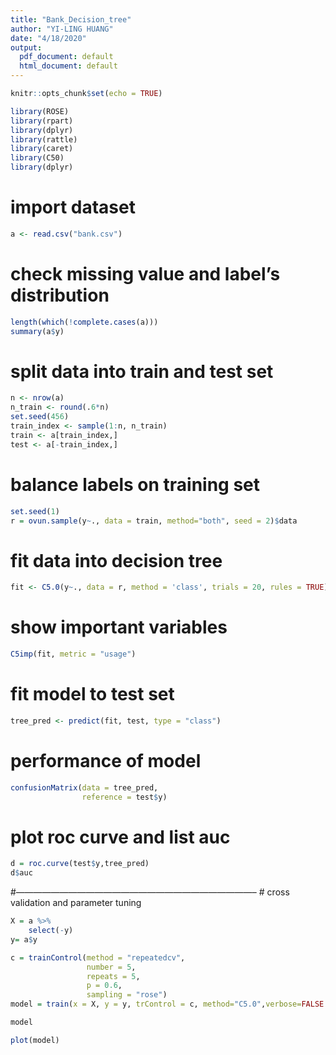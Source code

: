---
title: "Bank_Decision_tree"
author: "YI-LING HUANG"
date: "4/18/2020"
output:
  pdf_document: default
  html_document: default
---

```{r setup, include=FALSE}
knitr::opts_chunk$set(echo = TRUE)
```

```{r}
library(ROSE)
library(rpart)
library(dplyr)
library(rattle)
library(caret)
library(C50)
library(dplyr)
```

# import dataset
```{r}
a <- read.csv("bank.csv")
```

# check missing value and label's distribution
```{r}
length(which(!complete.cases(a)))
summary(a$y)
```

# split data into train and test set
```{r}
n <- nrow(a)
n_train <- round(.6*n)
set.seed(456)
train_index <- sample(1:n, n_train)
train <- a[train_index,]
test <- a[-train_index,]
```

# balance labels on training set
```{r}
set.seed(1)
r = ovun.sample(y~., data = train, method="both", seed = 2)$data
```

# fit data into decision tree
```{r}
fit <- C5.0(y~., data = r, method = 'class', trials = 20, rules = TRUE)
```

# show important variables
```{r}
C5imp(fit, metric = "usage")
```

# fit model to test set
```{r}
tree_pred <- predict(fit, test, type = "class")

```

# performance of model
```{r}
confusionMatrix(data = tree_pred,
                reference = test$y)
```

# plot roc curve and list auc
```{r}
d = roc.curve(test$y,tree_pred)
d$auc
```


#-----------------------------------------------------------------------------------
# cross validation and parameter tuning
```{r}
X = a %>%
    select(-y)
y= a$y
```

```{r}
c = trainControl(method = "repeatedcv",
                 number = 5,
                 repeats = 5,
                 p = 0.6,
                 sampling = "rose")
model = train(x = X, y = y, trControl = c, method="C5.0",verbose=FALSE )
```

```{r}
model
```

```{r}
plot(model)
```

